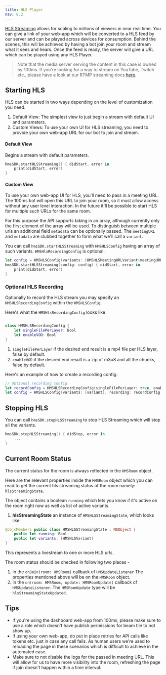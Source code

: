 ```yaml
---
title: HLS Player
nav: 8.2
---
```


[HLS Streaming](/ios/v2/foundation/live-streaming) allows for scaling to millions of viewers in near real time. You can give a link of your
web-app which will be converted to a HLS feed by our server and can be played across devices for consumption.
Behind the scenes, this will be achieved by having a bot join your room and stream what it sees and hears. Once the feed
is ready, the server will give a URL which can be played using any HLS Player.

> Note that the media server serving the content in this case is owned by 100ms. If you're looking for a way to stream
> on YouTube, Twitch etc., please have a look at our RTMP streaming docs [here](/ios/v2/how--to-guides/record-and-live-stream/rtmp-recording).

## Starting HLS

HLS can be started in two ways depending on the level of customization you need.

1. Default View: The simplest view to just begin a stream with default UI and parameters.
2. Custom Views: To use your own UI for HLS streaming, you need to provide your own web-app URL for our bot to join and stream.

#### Default View

Begins a stream with default parameters.

```swift
hmsSDK.startHLSStreaming() { didStart, error in
    print(didStart, error)
}
```

#### Custom View

To use your own web-app UI for HLS, you'll need to pass in a meeting URL. The 100ms bot will open this URL to join your room, so
it must allow access without any user level interaction. In the future it'll be possible to start HLS for multiple such URLs for the same room.

For this purpose the API supports taking in an array, although currently only the first element of the array will be used. To distinguish between multiple urls an additional field `metadata` can be optionally passed. The `meetingURL` and `metadata` are clubbed together to form what we'll call a `variant`.

You can call `hmsSDK.startHLSStreaming` with `HMSHLSConfig` having an array of such variants. `HMSHlsRecordingConfig` is optional.

```swift
let config = HMSHLSConfig(variants: [HMSHLSMeetingURLVariant(meetingURL: meetingURL, metadata: "tag for reference")])
hmsSDK.startHLSStreaming(config: config) { didStart, error in
    print(didStart, error)
}
```

### Optional HLS Recording

Optionally to record the HLS stream you may specify an `HMSHLSRecordingConfig` within the `HMSHLSConfig`.

Here's what the `HMSHlsRecordingConfig` looks like

```swift

class HMSHLSRecordingConfig {
    let singleFilePerLayer: Bool
    let enableVOD: Bool
}

```

1. `singleFilePerLayer` if the desired end result is a mp4 file per HLS layer, false by default.
2. `enableVOD` if the desired end result is a zip of m3u8 and all the chunks, false by default.

Here's an example of how to create a recording config:

```swift
// Optional recording config
let recordConfig = HMSHLSRecordingConfig(singleFilePerLayer: true, enableVOD: false)
let config = HMSHLSConfig(variants: [variant], recording: recordConfig)
```

## Stopping HLS

You can call `hmsSDK.stopHLSStreaming` to stop HLS Streaming which will stop all the variants.

```swift
hmsSDK.stopHLSStreaming() { didStop, error in
    ...
}
```

## Current Room Status

The current status for the room is always reflected in the `HMSRoom` object.

Here are the relevant properties inside the `HMSRoom` object which you can read to get the current hls streaming status of the room namely: `hlsStreamingState`.

The object contains a boolean `running` which lets you know if it's active on the room right now as well as list of active variants.

1. **hlsStreamingState** an instance of `HMSHLSStreamingState`, which looks like:

```swift
@objcMembers public class HMSHLSStreamingState : NSObject {
    public let running: Bool
    public let variants: [HMSHLSVariant]
}
```

This represents a livestream to one or more HLS urls.

The room status should be checked in following two places -

1. In the `onJoin(room: HMSRoom)` callback of `HMSUpdateListener`
   The properties mentioned above will be on the `HMSRoom` object.
2. In the `on(room: HMSRoom, update: HMSRoomUpdate)` callback of `HMSUpdateListener`.
   The `HMSRoomUpdate` type will be `hlsStreamingStateUpdated`.

## Tips

-   If you're using the dashboard web-app from 100ms, please make sure to use a role which doesn't have publish permissions for beam tile to not show up.
-   If using your own web-app, do put in place retries for API calls like tokens etc. just in case any call fails. As human users we're
    used to reloading the page in these scenarios which is difficult to achieve in the automated case.
-   Make sure to not disable the logs for the passed in meeting URL. This will allow for us to have more visibility into the room, refreshing the page
    if join doesn't happen within a time interval.
